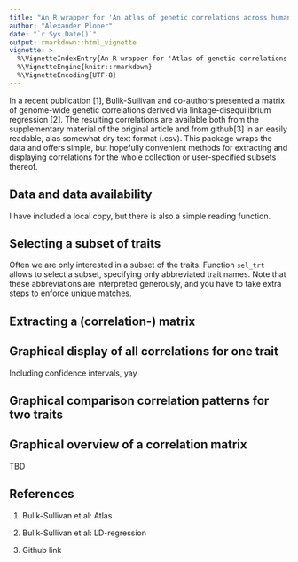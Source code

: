 ```yaml
---
title: "An R wrapper for 'An atlas of genetic correlations across human diseases and traits'"
author: "Alexander Ploner"
date: "`r Sys.Date()`"
output: rmarkdown::html_vignette
vignette: >
  %\VignetteIndexEntry{An R wrapper for 'Atlas of genetic correlations' (Bulik-Sullivan et al. 2015)}
  %\VignetteEngine{knitr::rmarkdown}
  %\VignetteEncoding{UTF-8}
---
```


In a recent publication [1], Bulik-Sullivan and co-authors presented a matrix of genome-wide genetic correlations derived via linkage-disequilibrium regression [2]. The resulting correlations are available both from the supplementary material of the original article and from github[3] in an easily readable, alas somewhat dry text format (.csv). This package wraps the data and offers simple, but hopefully convenient methods for extracting and displaying correlations for the whole collection or user-specified subsets thereof.

## Data and data availability

I have included a local copy, but there is also a simple reading function.

## Selecting a subset of traits

Often we are only interested in a subset of the traits. Function `sel_trt` allows to select a subset, specifying only abbreviated trait names. Note that these abbreviations are interpreted generously, and you have to take extra steps to enforce unique matches.

## Extracting a (correlation-) matrix

## Graphical display of all correlations for one trait

Including confidence intervals, yay

## Graphical comparison correlation patterns for two traits

## Graphical overview of a correlation matrix

TBD

## References

1. Bulik-Sullivan et al: Atlas

2. Bulik-Sullivan et al: LD-regression

3. Github link



